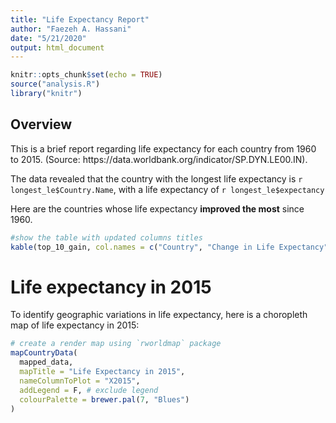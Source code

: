 ```yaml
---
title: "Life Expectancy Report"
author: "Faezeh A. Hassani"
date: "5/21/2020"
output: html_document
---
```


```r
knitr::opts_chunk$set(echo = TRUE)
source("analysis.R")
library("knitr")
```

## Overview
This is a brief report regarding life expectancy for each country from 1960 to 2015. (Source: https://data.worldbank.org/indicator/SP.DYN.LE00.IN). 

The data revealed that the country with the longest life expectancy is
`r longest_le$Country.Name`, with a life expectancy of `r longest_le$expectancy`

Here are the countries whose life expectancy **improved the most** since 1960.

```r
#show the table with updated columns titles
kable(top_10_gain, col.names = c("Country", "Change in Life Expectancy"))
```

# Life expectancy in 2015
To identify geographic variations in life expectancy, here is a choropleth map of life expectancy in 2015:

```r
# create a render map using `rworldmap` package
mapCountryData(
  mapped_data,
  mapTitle = "Life Expectancy in 2015",
  nameColumnToPlot = "X2015",
  addLegend = F, # exclude legend
  colourPalette = brewer.pal(7, "Blues")
)
```


